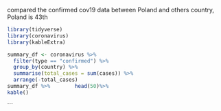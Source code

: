 compared the confirmed cov19 data between Poland and others country,
Poland is 43th

```{r setup, include = FALSE}
library(tidyverse)
library(coronavirus)
library(kableExtra)
```



```{r, echo=FALSE, include=TRUE,Warning = FALSE}
summary_df <- coronavirus %>% 
  filter(type == "confirmed") %>%
  group_by(country) %>%
  summarise(total_cases = sum(cases)) %>%
  arrange(-total_cases)
summary_df %>%        head(50)%>%
kable()
```
```
